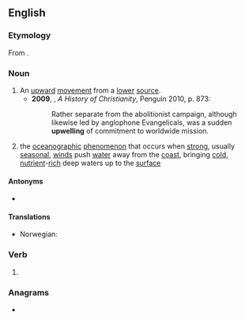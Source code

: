 ==English==
{{wikipedia}}

===Etymology===
From {{prefix|en|up|welling}}.

===Noun===
{{en-noun}}

# An [[upward]] [[movement]] from a [[lower]] [[source]].
#* '''2009''', {{w|Diarmaid MacCulloch}}, ''A History of Christianity'', Penguin 2010, p. 873:
#*: Rather separate from the abolitionist campaign, although likewise led by anglophone Evangelicals, was a sudden '''upwelling''' of commitment to worldwide mission.
# the [[oceanographic]] [[phenomenon]] that occurs when [[strong]], usually [[seasonal]], [[wind]]s push [[water]] away from the [[coast]], bringing [[cold]], [[nutrient]]-[[rich]] deep waters up to the [[surface]]

====Antonyms====
* {{l|en|downwelling}}

====Translations====
{{trans-top|deep sea water flow to surface}}
* Norwegian: {{t|no|oppstrømning}}
{{trans-mid}}
{{trans-bottom}}

===Verb===
{{head|en|verb form}}

# {{present participle of|upwell|lang=en|nocat=1}}

===Anagrams===
* {{anagrams|en|a=egillnpuw|welling up}}